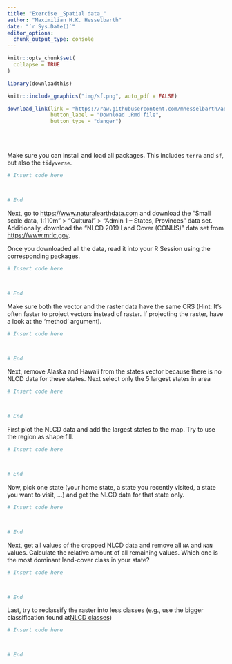 ```yaml
---
title: "Exercise _Spatial data_"
author: "Maximilian H.K. Hesselbarth"
date: "`r Sys.Date()`"
editor_options: 
  chunk_output_type: console
---
```


```r
knitr::opts_chunk$set(
  collapse = TRUE
)

library(downloadthis)
```

```r
knitr::include_graphics("img/sf.png", auto_pdf = FALSE)
```

```r
download_link(link = "https://raw.githubusercontent.com/mhesselbarth/advanced-r-workshop/main/exercise_spatial.Rmd",
              button_label = "Download .Rmd file", 
              button_type = "danger")
```

<br><br>

Make sure you can install and load all packages. This includes `terra` and `sf`, but also the `tidyverse`.

```r
# Insert code here



# End
```

Next, go to [https://www.naturalearthdata.com](https://www.naturalearthdata.com) and download the "Small scale data, 1:110m" > "Cultural" > "Admin 1 – States, Provinces" data set. Additionally, download the 
"NLCD 2019 Land Cover (CONUS)" data set from [https://www.mrlc.gov](https://www.mrlc.gov). 

Once you downloaded all the data, read it into your R Session using the corresponding packages.

```r
# Insert code here



# End
```

Make sure both the vector and the raster data have the same CRS (Hint: It's often faster to project vectors instead of raster. If projecting the raster, have a look at the 'method' argument).

```r
# Insert code here



# End
```

Next, remove Alaska and Hawaii from the states vector because there is no NLCD data for these states. Next select only the 5 largest states in area

```r
# Insert code here



# End
```

First plot the NLCD data and add the largest states to the map. Try to use the region as shape fill.

```r
# Insert code here



# End
```

Now, pick one state (your home state, a state you recently visited, a state you want to visit, ...) and get the NLCD data for that state only.

```r
# Insert code here



# End
```

Next, get all values of the cropped NLCD data and remove all `NA` and `NaN` values. Calculate the relative amount of all remaining values. Which one is the most dominant land-cover class in your state?

```r
# Insert code here



# End
```

Last, try to reclassify the raster into less classes (e.g., use the bigger classification found at[NLCD classes](https://www.mrlc.gov/data/legends/national-land-cover-database-class-legend-and-description))

```r
# Insert code here



# End
```
